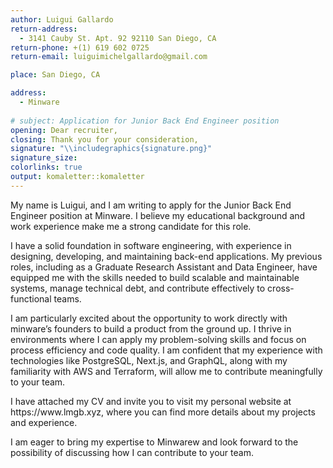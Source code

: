```yaml
---
author: Luigui Gallardo
return-address: 
  - 3141 Cauby St. Apt. 92 92110 San Diego, CA
return-phone: +(1) 619 602 0725
return-email: luiguimichelgallardo@gmail.com

place: San Diego, CA

address:
  - Minware
  
# subject: Application for Junior Back End Engineer position
opening: Dear recruiter,
closing: Thank you for your consideration,
signature: "\\includegraphics{signature.png}"
signature_size:
colorlinks: true
output: komaletter::komaletter
---
```


My name is Luigui, and I am writing to apply for the Junior Back End Engineer position at Minware. I believe my educational background and work experience make me a strong candidate for this role.

I have a solid foundation in software engineering, with experience in designing, developing, and maintaining back-end applications. My previous roles, including as a Graduate Research Assistant and Data Engineer, have equipped me with the skills needed to build scalable and maintainable systems, manage technical debt, and contribute effectively to cross-functional teams.

I am particularly excited about the opportunity to work directly with minware’s founders to build a product from the ground up. I thrive in environments where I can apply my problem-solving skills and focus on process efficiency and code quality. I am confident that my experience with technologies like PostgreSQL, Next.js, and GraphQL, along with my familiarity with AWS and Terraform, will allow me to contribute meaningfully to your team.

I have attached my CV and invite you to visit my personal website at https://www.lmgb.xyz, where you can find more details about my projects and experience.

I am eager to bring my expertise to Minwarew and look forward to the possibility of discussing how I can contribute to your team.

